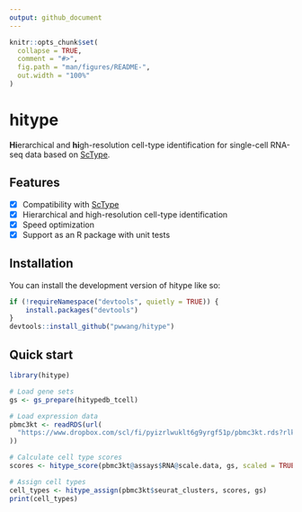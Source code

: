 ```yaml
---
output: github_document
---
```


<!-- README.md is generated from README.Rmd. Please edit that file -->

```r
knitr::opts_chunk$set(
  collapse = TRUE,
  comment = "#>",
  fig.path = "man/figures/README-",
  out.width = "100%"
)
```

# hitype

<!-- badges: start -->
<!-- badges: end -->

**Hi**erarchical and **hi**gh-resolution cell-type identification for single-cell RNA-seq data based on [ScType][1].

## Features

- [x] Compatibility with [ScType][1]
- [x] Hierarchical and high-resolution cell-type identification
- [x] Speed optimization
- [x] Support as an R package with unit tests

[1]: https://github.com/IanevskiAleksandr/sc-type

## Installation

You can install the development version of hitype like so:

``` r
if (!requireNamespace("devtools", quietly = TRUE)) {
    install.packages("devtools")
}
devtools::install_github("pwwang/hitype")
```

## Quick start

```r
library(hitype)

# Load gene sets
gs <- gs_prepare(hitypedb_tcell)

# Load expression data
pbmc3kt <- readRDS(url(
  "https://www.dropbox.com/scl/fi/pyizrlwuklt6g9yrgf51p/pbmc3kt.rds?rlkey=fz6t9qqjjf5n8dr08vv6rhyye&dl=1"
))

# Calculate cell type scores
scores <- hitype_score(pbmc3kt@assays$RNA@scale.data, gs, scaled = TRUE)

# Assign cell types
cell_types <- hitype_assign(pbmc3kt$seurat_clusters, scores, gs)
print(cell_types)
```
